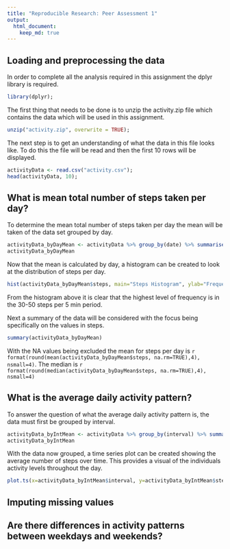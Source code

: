 ```yaml
---
title: "Reproducible Research: Peer Assessment 1"
output: 
  html_document:
    keep_md: true
---
```



## Loading and preprocessing the data
In order to complete all the analysis required in this assignment the dplyr 
library is required.

```r
library(dplyr);
```

The first thing that needs to be done is to unzip the activity.zip file which
contains the data which will be used in this assignment.

```r
unzip("activity.zip", overwrite = TRUE);
```

The next step is to get an understanding of what the data in this file looks
like. To do this the file will be read and then the first 10 rows will be 
displayed.

```r
activityData <- read.csv("activity.csv");
head(activityData, 10);
```

## What is mean total number of steps taken per day?
To determine the mean total number of steps taken per day the mean will be taken
of the data set grouped by day. 

```r
activityData_byDayMean <- activityData %>% group_by(date) %>% summarise_each(funs(mean))
activityData_byDayMean
```

Now that the mean is calculated by day, a histogram can be created to look at 
the distribution of steps per day.

```r
hist(activityData_byDayMean$steps, main="Steps Histogram", ylab="Frequency", xlab="# of Steps per 5 mins", col="lightblue", labels=TRUE, ylim=c(0,20))
```

From the histogram above it is clear that the highest level of frequency is in the 30-50 steps per 5 min period. 

Next a summary of the data will be considered with the focus being specifically on the values in steps.

```r
summary(activityData_byDayMean)
```

With the NA values being excluded the mean for steps per day is `r format(round(mean(activityData_byDayMean$steps, na.rm=TRUE),4), nsmall=4)`. The median is `r format(round(median(activityData_byDayMean$steps, na.rm=TRUE),4), nsmall=4)`

## What is the average daily activity pattern?
To answer the question of what the average daily activity pattern is, the data must
first be grouped by interval.

```r
activityData_byIntMean <- activityData %>% group_by(interval) %>% summarise_each(funs(mean(., na.rm=TRUE)))
activityData_byIntMean
```

With the data now grouped, a time series plot can be created showing the average number of steps over time.
This provides a visual of the individuals activity levels throughout the day.

```r
plot.ts(x=activityData_byIntMean$interval, y=activityData_byIntMean$steps, ylim=c(0,210), type="l", main="Daily Activity Pattern", xlab="5 min Interval", ylab="Average # of Steps")
```

## Imputing missing values



## Are there differences in activity patterns between weekdays and weekends?
